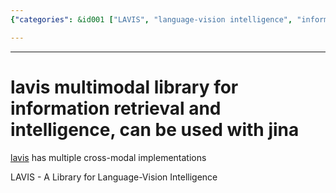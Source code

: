 ```yaml
---
{"categories": &id001 ["LAVIS", "language-vision intelligence", "information retrieval", "Jina", "cross-modal implementations", "AI library", "multimodal processing"], "category": "Artificial Intelligence", "date": "2022-09-25 01:16:19", "description": "LAVIS is a library that specializes in language-vision intelligence and allows for efficient information retrieval. It offers various cross-modal implementations and works seamlessly with Jina, providing an integrated solution for your AI needs.", "tags": *id001, "title": "Introducing LAVIS: A Library for Language-Vision Intelligence with Cross-Modal Implementations"}

---
```


------

# lavis multimodal library for information retrieval and intelligence, can be used with jina

[lavis](https://github.com/salesforce/LAVIS) has multiple cross-modal implementations

LAVIS - A Library for Language-Vision Intelligence

